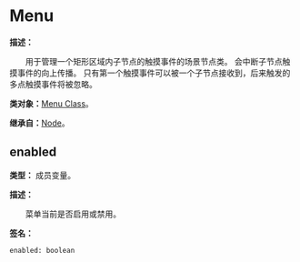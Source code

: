 
# Menu

**描述：**

&emsp;&emsp;用于管理一个矩形区域内子节点的触摸事件的场景节点类。
会中断子节点触摸事件的向上传播。
只有第一个触摸事件可以被一个子节点接收到，后来触发的多点触摸事件将被忽略。

**类对象：**[Menu Class](/docs/api/Class%20Object/Menu)。

**继承自：**[Node](/docs/api/Class/Node)。

## enabled

**类型：** 成员变量。

**描述：**

&emsp;&emsp;菜单当前是否启用或禁用。

**签名：**
```tl
enabled: boolean
```